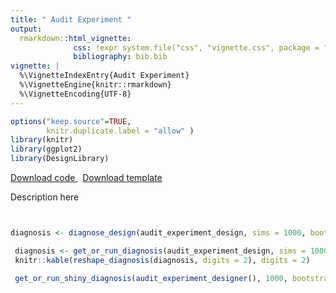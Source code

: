 ```yaml
---
title: " Audit Experiment " 
output:
  rmarkdown::html_vignette:
              css: !expr system.file("css", "vignette.css", package = "DesignLibrary")
              bibliography: bib.bib
vignette: |
  %\VignetteIndexEntry{Audit Experiment}
  %\VignetteEngine{knitr::rmarkdown} 
  %\VignetteEncoding{UTF-8}
---
```

              
```r
options("keep.source"=TRUE,
        knitr.duplicate.label = "allow" )
library(knitr)
library(ggplot2)
library(DesignLibrary)
```
              
<div class="btn-group">
  <a class="btn btn-primary" href="http://declaredesign.org/articles/audit_experiment.R">
     <i class="fa fa-code" title = "Download code for design" fa-2x></i> Download code
  </a>
  &nbsp;
  <a class="btn btn-primary" href="http://declaredesign.org/articles/audit_experiment_designer.RDS">
     <i class="fa fa-clipboard" title = "Download template for design" fa-2x></i> Download template
  </a> 
<!--
   <a class="btn btn-primary" href="http://shiny.declaredesign.org/inspector/?topic=audit_experiment">
    <i class="fa fa-area-chart" title = "Go to the design inspector" fa-2x></i> Inspect design
  </a>
--> 
</div>
            
  

 Description here

```r
```

  
```r
```
```r
diagnosis <- diagnose_design(audit_experiment_design, sims = 1000, bootstrap = FALSE)
```
```r
 diagnosis <- get_or_run_diagnosis(audit_experiment_design, sims = 1000, bootstrap = FALSE)
 knitr::kable(reshape_diagnosis(diagnosis, digits = 2), digits = 2)
```

```r
 get_or_run_shiny_diagnosis(audit_experiment_designer(), 1000, bootstrap = FALSE)
```
                     



